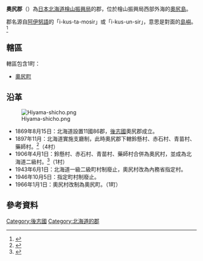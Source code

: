 {{日本郡
| 郡=奧尻郡
| 日文原名=奥尻郡
| 平假名=おくしりぐん
| 羅馬字拼音=Okushiri-gun
| 都道府縣=北海道
| 支廳=檜山振興局
| 町=1
| 村=
| 經度=
| 緯度=
| 地圖=[[File:Okushiri_in_Hiyama_Subprefecture.gif|250px]]
}}
'''奧尻郡'''（{{jpn|j=奥尻郡|hg=おくしりぐん|rm=Okushiri gun|f=y}}）為[[日本|日本]][[北海道|北海道]][[檜山振興局|檜山振興局]]的郡，位於檜山振興局西部外海的[[奧尻島|奧尻島]]。

郡名源自[[阿伊努語|阿伊努語]]的「i-kus-ta-mosir」或「i-kus-un-sir」，意思是對面的[[島嶼|島嶼]]。<ref>{{Cite web|url=http://www.pref.hokkaido.lg.jp/ks/ass/grp/2130P.pdf|title=アイヌ語地名リスト|accessdate=2017-08-16|author=北海道庁|date=|publisher=北海道庁|archive-date=2018-04-17|archive-url=https://web.archive.org/web/20180417012526/http://www.pref.hokkaido.lg.jp/ks/ass/grp/2130P.pdf|dead-url=no}}</ref>

==轄區==
轄區包含1町：
*[[奧尻町|奧尻町]]

== 沿革 == 
[[Image:Hiyama-shicho.png|thumb]]
*1869年8月15日：北海道設置11國86郡，[[後志國|後志國]]奧尻郡成立。
*1897年11月：北海道實施支廳制，此時奧尻郡下轄鈴懸村、赤石村、青苗村、藥師村。<ref>{{Cite web |url=http://homepage1.nifty.com/ishato/tiri/sityoson/01hokkai/01_hokkai11.htm#hiyama |title=市町村的變遷 - 北海道［道央・道南］ |publisher=ISSIE |accessdate=2008年3月8日 |language=ja |deadurl=yes |archiveurl=https://web.archive.org/web/20090930122953/http://homepage1.nifty.com/ishato/tiri/sityoson/01hokkai/01_hokkai11.htm#hiyama |archivedate=2009年9月30日 }}</ref>（4村）
*1906年4月1日：鈴懸村、赤石村、青苗村、藥師村合併為奧尻村，並成為北海道二級村。<ref>{{Cite web| publisher=奧尻町公所| title=奧尻町的概要| url=http://www.town.okushiri.lg.jp/hotnews/hotnews_view.php?id=218| accessdate=2007年12月14日| language=ja| deadurl=yes| archiveurl=https://web.archive.org/web/20110723125816/http://www.town.okushiri.lg.jp/hotnews/hotnews_view.php?id=218| archivedate=2011年7月23日}}</ref>（1村）
*1943年6月1日：北海道一級二級町村制廢止，奧尻村改為內務省指定村。
*1946年10月5日：指定町村制廢止。
*1966年1月1日：奧尻村改制為奧尻町。（1町）

==參考資料==
{{reflist}}

{{檜山振興局}}
{{後志國的郡}}

[[Category:後志國|Category:後志國]]
[[Category:北海道的郡|Category:北海道的郡]]